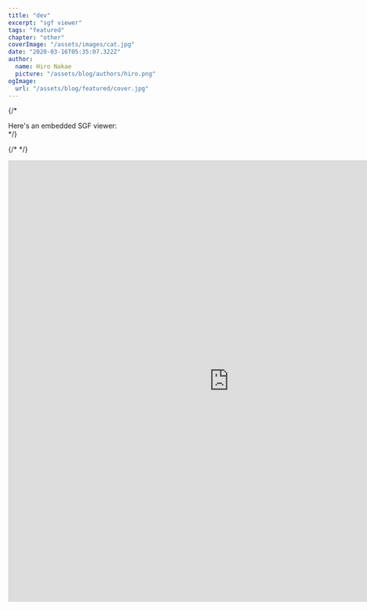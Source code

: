 ```yaml
---
title: "dev"
excerpt: "sgf viewer"
tags: "featured"
chapter: "other"
coverImage: "/assets/images/cat.jpg"
date: "2020-03-16T05:35:07.322Z"
author:
  name: Hiro Nakae
  picture: "/assets/blog/authors/hiro.png"
ogImage:
  url: "/assets/blog/featured/cover.jpg"
---
```




<div className="py-10 flex flex-col space-y-3 justify-center items-start h-full">

  {/* <div className="text-xl font-medium "> Here's an embedded SGF viewer:</div> */}


  

  {/* <EidoGoViewer sgf="(;GM[1]FF[4]CA[UTF-8]AP[Sabaki:0.52.2]KM[7.5]SZ[19]DT[2023-05-30];B[dd];W[pd];B[dp];W[pp];B[fc];W[pj];B[jj])" /> */}

<iframe 
  src="https://online-go.com/game/65736648" 
  width="900px" 
  height="900px" 
  allowtransparency="true" 
  scrolling="no" 
  frameBorder="0"
></iframe>
  

</div>

